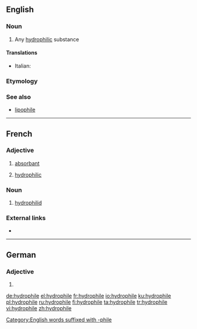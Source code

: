 ==English==

===Noun===
{{en-noun}}

# {{label|en|chemistry}} Any [[hydrophilic]] substance

====Translations====
{{trans-top|hydrophilic substance}}
* Italian: {{t+|it|idrofila|f}}
{{trans-mid}}
{{trans-bottom}}

===Etymology===
{{confix|hydro|phile|lang=en}}

===See also===
* [[lipophile]]

----

==French==

===Adjective===
{{fr-adj|mf}}

# [[absorbant]]
# {{label|fr|chemistry}} [[#English|hydrophilic]]

===Noun===
{{fr-noun|m}}

# {{label|fr|zoology}} [[hydrophilid]]

===External links===
* {{R:TLFi}}

----

==German==

===Adjective===
{{head|de|adjective form}}

# {{de-inflected form of|hydrophil}}

[[de:hydrophile]]
[[el:hydrophile]]
[[fr:hydrophile]]
[[io:hydrophile]]
[[ku:hydrophile]]
[[pl:hydrophile]]
[[ru:hydrophile]]
[[fi:hydrophile]]
[[ta:hydrophile]]
[[tr:hydrophile]]
[[vi:hydrophile]]
[[zh:hydrophile]]

[[Category:English words suffixed with -phile]]